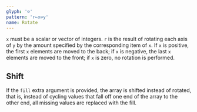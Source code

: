 ```yaml
---
glyph: '⊖'
pattern: 'r←x⊖y'
name: Rotate
---
```


`x` must be a scalar or vector of integers. `r` is the result of rotating each axis of `y` by the amount specified by the corresponding item of `x`. If `x` is positive, the first `x` elements are moved to the back; if `x` is negative, the last `x` elements are moved to the front; if `x` is zero, no rotation is performed.

## Shift

If the `fill` extra argument is provided, the array is shifted instead of rotated, that is, instead of cycling values that fall off one end of the array to the other end, all missing values are replaced with the fill.